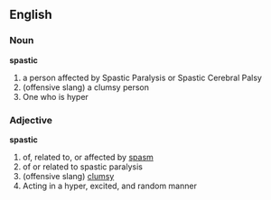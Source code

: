 ==English==
===Noun===
'''spastic'''
#a person affected by Spastic Paralysis or Spastic Cerebral Palsy
#(offensive slang) a clumsy person
#One who is hyper

===Adjective===
'''spastic'''
#of, related to, or affected by [[spasm]]
#of or related to spastic paralysis
#(offensive slang) [[clumsy]]
#Acting in a hyper, excited, and random manner
